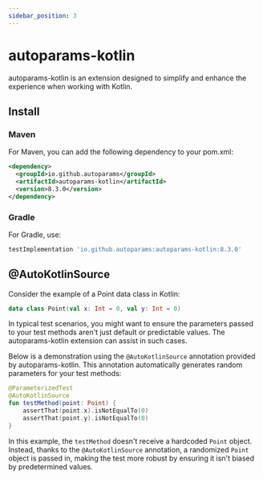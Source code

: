```yaml
---
sidebar_position: 3
---
```



# autoparams-kotlin

autoparams-kotlin is an extension designed to simplify and enhance the experience when working with Kotlin. 

## Install

### Maven

For Maven, you can add the following dependency to your pom.xml:

```xml
<dependency>
  <groupId>io.github.autoparams</groupId>
  <artifactId>autoparams-kotlin</artifactId>
  <version>8.3.0</version>
</dependency>
```

### Gradle

For Gradle, use:

```groovy
testImplementation 'io.github.autoparams:autoparams-kotlin:8.3.0'
```

## @AutoKotlinSource

Consider the example of a Point data class in Kotlin:

```kotlin
data class Point(val x: Int = 0, val y: Int = 0)
```

In typical test scenarios, you might want to ensure the parameters passed to your test methods aren't just default or predictable values. The autoparams-kotlin extension can assist in such cases.

Below is a demonstration using the `@AutoKotlinSource` annotation provided by autoparams-kotlin. This annotation automatically generates random parameters for your test methods:

```kotlin
@ParameterizedTest
@AutoKotlinSource
fun testMethod(point: Point) {
    assertThat(point.x).isNotEqualTo(0)
    assertThat(point.y).isNotEqualTo(0)
}
```

In this example, the `testMethod` doesn't receive a hardcoded `Point` object. Instead, thanks to the `@AutoKotlinSource` annotation, a randomized `Point` object is passed in, making the test more robust by ensuring it isn't biased by predetermined values.